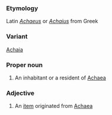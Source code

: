 ===Etymology===
Latin ''[[Achaeus]]'' or ''[[Achaius]]'' from Greek
===Variant===
[[Achaia]]
===Proper noun===
# An inhabitant or a resident of [[Achaea]]
===Adjective===
# An [[item]] originated from [[Achaea]]